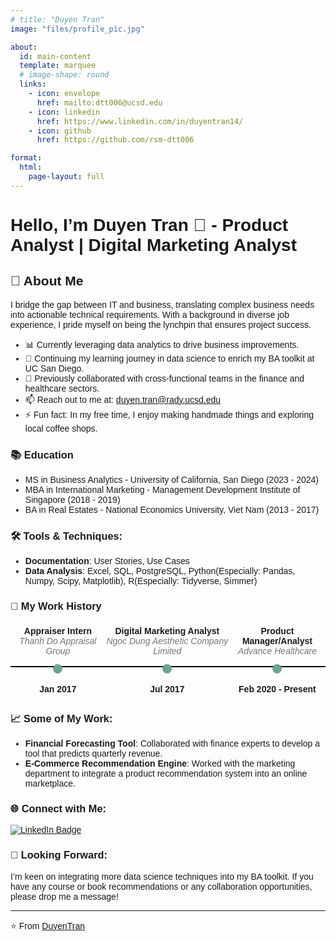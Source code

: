 ```yaml
---
# title: "Duyen Tran"
image: "files/profile_pic.jpg"

about:
  id: main-content
  template: marquee
  # image-shape: round
  links: 
    - icon: envelope
      href: mailto:dtt006@ucsd.edu
    - icon: linkedin
      href: https://www.linkedin.com/in/duyentran14/
    - icon: github
      href: https://github.com/rsm-dtt006

format:
  html:
    page-layout: full
---
```



# Hello, I'm Duyen Tran 👋 - Product Analyst | Digital Marketing Analyst

## 🌟 About Me

I bridge the gap between IT and business, translating complex business needs into actionable technical requirements. 
With a background in diverse job experience, I pride myself on being the lynchpin that ensures project success.

- 📊 Currently leveraging data analytics to drive business improvements.
- 📘 Continuing my learning journey in data science to enrich my BA toolkit at UC San Diego.
- 💼 Previously collaborated with cross-functional teams in the finance and healthcare sectors.
- 📫 Reach out to me at: [duyen.tran@rady.ucsd.edu](mailto:duyen.tran@rady.ucsd.edu)
- ⚡ Fun fact: In my free time, I enjoy making handmade things and exploring local coffee shops.

### 📚 Education

- MS in Business Analytics - University of California, San Diego (2023 - 2024)
- MBA in International Marketing - Management Development Institute of Singapore (2018 - 2019)
- BA in Real Estates - National Economics University, Viet Nam (2013 - 2017)

### 🛠️ Tools & Techniques:

- **Documentation**: User Stories, Use Cases
- **Data Analysis**: Excel, SQL, PostgreSQL, Python(Especially: Pandas, Numpy, Scipy, Matplotlib), R(Especially: Tidyverse, Simmer)

### 💼 My Work History


<html lang="en">
<head>
    <meta charset="UTF-8">
    <meta name="viewport" content="width=device-width, initial-scale=1.0">
    <style>
        body {
            font-family: Arial, sans-serif;
        }
        .timeline {
            display: flex;
            justify-content: space-between;
            align-items: center;
            position: relative;
            padding: 5px;
            list-style-type: none;
        }
        .timeline::before {
            content: '';
            position: absolute;
            top: 58%;
            left: 0;
            right: 0;
            height: 2px;
            background: #000;
            z-index: -1;
        }
        .timeline-item {
            text-align: center;
            position: relative;
        }
        .timeline-item .circle {
            width: 15px;
            height: 15px;
            background-color: #6ba292;
            border-radius: 50%;
            margin: 0 auto;
            position: relative;
            top: 13px;
        }
        .timeline-item .title {
            font-weight: bold;
        }
        .timeline-item .subtitle {
            font-style: italic;
            color: #777;
        }
        .timeline-item .date {
            font-weight: bold;
            margin-top: 30px;
        }
    </style>
    <title>Timeline</title>
</head>
<body>
    <ul class="timeline">
        <li class="timeline-item">
            <div class="title">Appraiser Intern</div>
            <div class="subtitle">Thanh Do Appraisal Group</div>
            <div class="circle"></div>
            <div class="date">Jan 2017</div>
        </li>
        <li class="timeline-item">
            <div class="title">Digital Marketing Analyst</div>
            <div class="subtitle">Ngoc Dung Aesthetic Company Limited</div>
            <div class="circle"></div>
            <div class="date">Jul 2017</div>
        </li>
        <li class="timeline-item">
            <div class="title">Product Manager/Analyst</div>
            <div class="subtitle">Advance Healthcare</div>
            <div class="circle"></div>
            <div class="date">Feb 2020 - Present</div>
        </li>
    </ul>
</body>
</html>
### 📈 Some of My Work:

- **Financial Forecasting Tool**: Collaborated with finance experts to develop a tool that predicts quarterly revenue.
- **E-Commerce Recommendation Engine**: Worked with the marketing department to integrate a product recommendation system into an online marketplace.
  
### 🌐 Connect with Me:

[![LinkedIn Badge](https://img.shields.io/badge/-DUYENTRAN-blue?style=flat-square&logo=LinkedIn&logoColor=white&link=https://www.linkedin.com/in/duyentran14/)](https://www.linkedin.com/in/duyentran14//)

### 🎯 Looking Forward:

I'm keen on integrating more data science techniques into my BA toolkit. If you have any course or book recommendations or any collaboration opportunities, please drop me a message!

---

⭐️ From [DuyenTran](https://github.com/rsm-dtt006)
